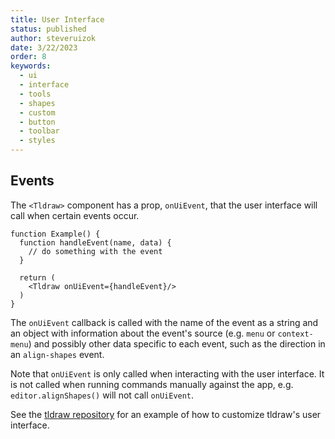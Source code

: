 ```yaml
---
title: User Interface
status: published
author: steveruizok
date: 3/22/2023
order: 8
keywords:
  - ui
  - interface
  - tools
  - shapes
  - custom
  - button
  - toolbar
  - styles
---
```


## Events

The `<Tldraw>` component has a prop, `onUiEvent`, that the user interface will call when certain events occur.

```tsx
function Example() {
  function handleEvent(name, data) {
    // do something with the event
  }

  return (
    <Tldraw onUiEvent={handleEvent}/>
  )
}
```

The `onUiEvent` callback is called with the name of the event as a string and an object with information about the event's source (e.g. `menu` or `context-menu`) and possibly other data specific to each event, such as the direction in an `align-shapes` event.

Note that `onUiEvent` is only called when interacting with the user interface. It is not called when running commands manually against the app, e.g. `editor.alignShapes()` will not call `onUiEvent`.

See the [tldraw repository](https://github.com/tldraw/tldraw/tree/main/apps/examples) for an example of how to customize tldraw's user interface.

